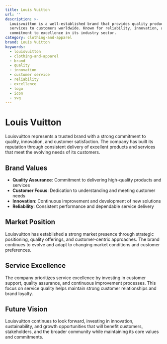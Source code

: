 ```yaml
---
title: Louis Vuitton
url: ''
description: >-
  Louisvuitton is a well-established brand that provides quality products and
  services to customers worldwide. Known for reliability, innovation, and
  commitment to excellence in its industry sector.
category: clothing-and-apparel
brand: Louis Vuitton
keywords:
  - louisvuitton
  - clothing-and-apparel
  - brand
  - quality
  - innovation
  - customer service
  - reliability
  - excellence
  - logo
  - icon
  - svg
---
```


# Louis Vuitton

Louisvuitton represents a trusted brand with a strong commitment to quality, innovation, and customer satisfaction. The company has built its reputation through consistent delivery of excellent products and services that meet the evolving needs of its customers.

## Brand Values

- **Quality Assurance**: Commitment to delivering high-quality products and services
- **Customer Focus**: Dedication to understanding and meeting customer needs
- **Innovation**: Continuous improvement and development of new solutions
- **Reliability**: Consistent performance and dependable service delivery

## Market Position

Louisvuitton has established a strong market presence through strategic positioning, quality offerings, and customer-centric approaches. The brand continues to evolve and adapt to changing market conditions and customer preferences.

## Service Excellence

The company prioritizes service excellence by investing in customer support, quality assurance, and continuous improvement processes. This focus on service quality helps maintain strong customer relationships and brand loyalty.

## Future Vision

Louisvuitton continues to look forward, investing in innovation, sustainability, and growth opportunities that will benefit customers, stakeholders, and the broader community while maintaining its core values and commitments.
